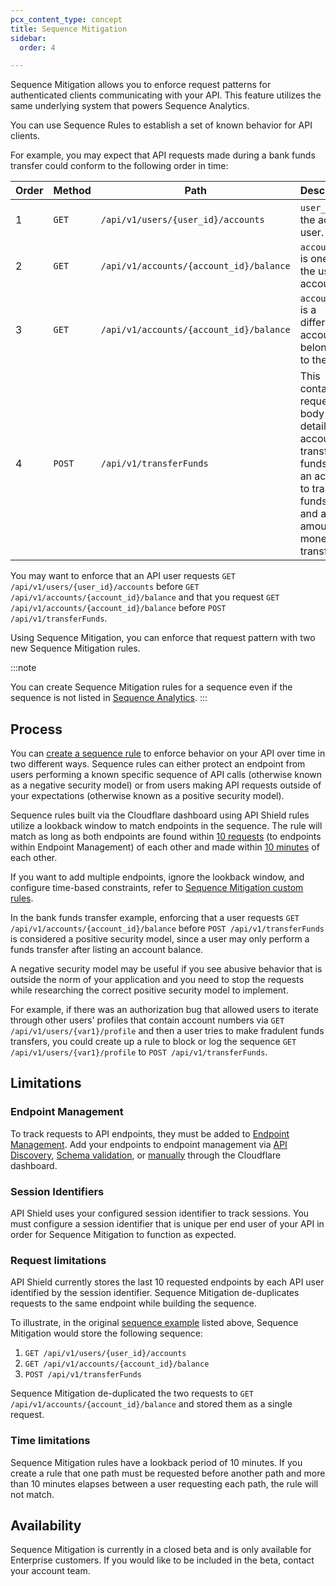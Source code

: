 ```yaml
---
pcx_content_type: concept
title: Sequence Mitigation
sidebar:
  order: 4

---
```



Sequence Mitigation allows you to enforce request patterns for authenticated clients communicating with your API. This feature utilizes the same underlying system that powers Sequence Analytics.

You can use Sequence Rules to establish a set of known behavior for API clients.

For example, you may expect that API requests made during a bank funds transfer could conform to the following order in time:

| Order | Method | Path                                    | Description                                                                                                                                    |
| ----- | ------ | --------------------------------------- | ---------------------------------------------------------------------------------------------------------------------------------------------- |
| 1     | `GET`  | `/api/v1/users/{user_id}/accounts`      | `user_id` is the active user.                                                                                                                  |
| 2     | `GET`  | `/api/v1/accounts/{account_id}/balance` | `account_id` is one of the user’s accounts.                                                                                                    |
| 3     | `GET`  | `/api/v1/accounts/{account_id}/balance` | `account_id` is a different account belonging to the user.                                                                                     |
| 4     | `POST` | `/api/v1/transferFunds`                 | This contains a request body detailing an account to transfer funds from, an account to transfer funds to, and an amount of money to transfer. |

You may want to enforce that an API user requests `GET /api/v1/users/{user_id}/accounts` before `GET /api/v1/accounts/{account_id}/balance` and that you request `GET /api/v1/accounts/{account_id}/balance` before `POST /api/v1/transferFunds`.

Using Sequence Mitigation, you can enforce that request pattern with two new Sequence Mitigation rules.

:::note

You can create Sequence Mitigation rules for a sequence even if the sequence is not listed in [Sequence Analytics](/api-shield/security/sequence-analytics/). 
:::

## Process

You can [create a sequence rule](/api-shield/security/sequence-mitigation/manage-sequence-rules/) to enforce behavior on your API over time in two different ways. Sequence rules can either protect an endpoint from users performing a known specific sequence of API calls (otherwise known as a negative security model) or from users making API requests outside of your expectations (otherwise known as a positive security model).

Sequence rules built via the Cloudflare dashboard using API Shield rules utilize a lookback window to match endpoints in the sequence. The rule will match as long as both endpoints are found within [10 requests](/api-shield/security/sequence-mitigation/#request-limitations) (to endpoints within Endpoint Management) of each other and made within [10 minutes](/api-shield/security/sequence-mitigation/#time-limitations) of each other.

If you want to add multiple endpoints, ignore the lookback window, and configure time-based constraints, refer to [Sequence Mitigation custom rules](/api-shield/security/sequence-mitigation/custom-rules/).

In the bank funds transfer example, enforcing that a user requests `GET /api/v1/accounts/{account_id}/balance` before `POST /api/v1/transferFunds` is considered a positive security model, since a user may only perform a funds transfer after listing an account balance.

A negative security model may be useful if you see abusive behavior that is outside the norm of your application and you need to stop the requests while researching the correct positive security model to implement.

For example, if there was an authorization bug that allowed users to iterate through other users' profiles that contain account numbers via `GET /api/v1/users/{var1}/profile` and then a user tries to make fradulent funds transfers, you could create up a rule to block or log the sequence `GET /api/v1/users/{var1}/profile` to `POST /api/v1/transferFunds`.


## Limitations

### Endpoint Management

To track requests to <GlossaryTooltip term="API endpoint">API endpoints</GlossaryTooltip>, they must be added to [Endpoint Management](/api-shield/management-and-monitoring/). Add your endpoints to endpoint management via [API Discovery](/api-shield/security/api-discovery/), [Schema validation](/api-shield/security/schema-validation/), or [manually](/api-shield/management-and-monitoring/#add-endpoints-manually) through the Cloudflare dashboard.

### Session Identifiers

API Shield uses your configured <GlossaryTooltip term="session identifier">session identifier</GlossaryTooltip> to track sessions. You must configure a session identifier that is unique per end user of your API in order for Sequence Mitigation to function as expected.

### Request limitations

API Shield currently stores the last 10 requested endpoints by each API user identified by the session identifier. Sequence Mitigation de-duplicates requests to the same endpoint while building the sequence.

To illustrate, in the original [sequence example](/api-shield/security/sequence-mitigation/) listed above, Sequence Mitigation would store the following sequence:

1. `GET /api/v1/users/{user_id}/accounts`
2. `GET /api/v1/accounts/{account_id}/balance`
3. `POST /api/v1/transferFunds`

Sequence Mitigation de-duplicated the two requests to `GET /api/v1/accounts/{account_id}/balance` and stored them as a single request.

### Time limitations

Sequence Mitigation rules have a lookback period of 10 minutes. If you create a rule that one path must be requested before another path and more than 10 minutes elapses between a user requesting each path, the rule will not match.

## Availability

Sequence Mitigation is currently in a closed beta and is only available for Enterprise customers. If you would like to be included in the beta, contact your account team.
